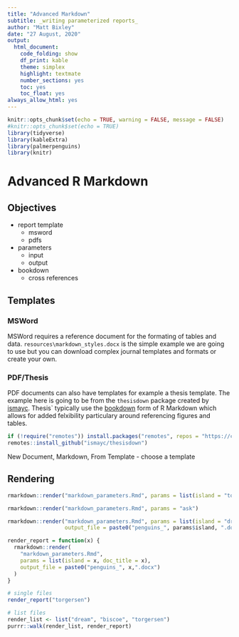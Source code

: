 ```yaml
---
title: "Advanced Markdown"
subtitle: _writing parameterized reports_
author: "Matt Bixley"
date: "27 August, 2020"
output:
  html_document:
    code_folding: show
    df_print: kable
    theme: simplex
    highlight: textmate
    number_sections: yes
    toc: yes
    toc_float: yes
always_allow_html: yes
---
```


```r
knitr::opts_chunk$set(echo = TRUE, warning = FALSE, message = FALSE)
#knitr::opts_chunk$set(echo = TRUE)
library(tidyverse)
library(kableExtra)
library(palmerpenguins)
library(knitr)
```

# Advanced R Markdown

## Objectives

- report template
  * msword
  * pdfs
- parameters
  * input
  * output
- bookdown
  * cross references

## Templates

### MSWord
MSWord requires a reference document for the formating of tables and data. `resources\markdown_styles.docx` is the simple example we are going to use but you can download complex journal templates and formats or create your own.

### PDF/Thesis

PDF documents can also have templates for example a thesis template. The example here is going to be from the `thesisdown` package created by [ismayc](https://github.com/ismayc/thesisdown). Thesis` typically use the [bookdown](https://github.com/rstudio/bookdown) form of R Markdown which allows for added felxibility particulary around referencing figures and tables.

```r
if (!require("remotes")) install.packages("remotes", repos = "https://cran.rstudio.org")
remotes::install_github("ismayc/thesisdown")
```

New Document, Markdown, From Template - choose a template

## Rendering

```r
rmarkdown::render("markdown_parameters.Rmd", params = list(island = "torgersen"))

rmarkdown::render("markdown_parameters.Rmd", params = "ask")
```

```r
rmarkdown::render("markdown_parameters.Rmd", params = list(island = "dream"), 
                  output_file = paste0("penguins_", params$island, ".docx"))
```

```r
render_report = function(x) {
  rmarkdown::render(
    "markdown_parameters.Rmd", 
    params = list(island = x, doc_title = x),
    output_file = paste0("penguins_", x,".docx")
  )
}

# single files
render_report("torgersen")

# list files
render_list <- list("dream", "biscoe", "torgersen")
purrr::walk(render_list, render_report)
```

